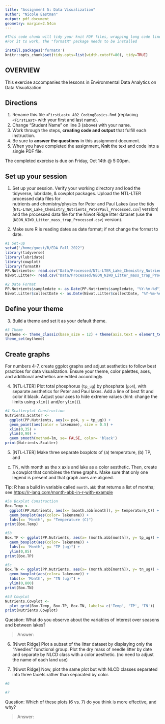 ```yaml
---
title: "Assignment 5: Data Visualization"
author: "Nicole Eastman"
output: pdf_document
geometry: margin=2.54cm
---
```


```r
#This code chunk will tidy your knit PDF files, wrapping long code lines
#For it to work, the "formatR" package needs to be installed

install.packages('formatR')
knitr::opts_chunk$set(tidy.opts=list(width.cutoff=80), tidy=TRUE)
```

## OVERVIEW

This exercise accompanies the lessons in Environmental Data Analytics on Data Visualization 

## Directions
1. Rename this file `<FirstLast>_A02_CodingBasics.Rmd` (replacing `<FirstLast>` with your first and last name).
2. Change "Student Name" on line 3 (above) with your name.
3. Work through the steps, **creating code and output** that fulfill each instruction.
4. Be sure to **answer the questions** in this assignment document.
5. When you have completed the assignment, **Knit** the text and code into a single PDF file.

The completed exercise is due on Friday, Oct 14th @ 5:00pm.



## Set up your session 
1. Set up your session. Verify your working directory and load the tidyverse, 
lubridate, & cowplot packages. Upload the NTL-LTER processed data files for  
nutrients and chemistry/physics for Peter and Paul Lakes (use the tidy 
[`NTL-LTER_Lake_Chemistry_Nutrients_PeterPaul_Processed.csv`] version) and 
the processed data file for the Niwot Ridge litter dataset (use the
[`NEON_NIWO_Litter_mass_trap_Processed.csv`] version). 

2. Make sure R is reading dates as date format; if not change the format to date.

```r
#1 Set-up
setwd("/home/guest/R/EDA Fall 2022")
library(tidyverse)
library(lubridate)
library(cowplot)
library(formatR)
PP.Nutrients<- read.csv("Data/Processed/NTL-LTER_Lake_Chemistry_Nutrients_PeterPaul_Processed.csv")
Niwot.Litter<- read.csv("Data/Processed/NEON_NIWO_Litter_mass_trap_Processed.csv")

#2 Date Format
PP.Nutrients$sampledate <- as.Date(PP.Nutrients$sampledate, "%Y-%m-%d")
Niwot.Litter$collectDate <- as.Date(Niwot.Litter$collectDate, "%Y-%m-%d")

```
## Define your theme
3. Build a theme and set it as your default theme.

```r
#3 Theme
mytheme <- theme_classic(base_size = 12) + theme(axis.text = element_text(color = "black"), legend.position = "top")
theme_set(mytheme)

```

## Create graphs
For numbers 4-7, create ggplot graphs and adjust aesthetics to follow best 
practices for data visualization. Ensure your theme, color palettes, axes, 
and additional aesthetics are edited accordingly.

4. [NTL-LTER] Plot total phosphorus (`tp_ug`) by phosphate (`po4`), with 
separate aesthetics for Peter and Paul lakes. Add a line of best fit and 
color it black. Adjust your axes to hide extreme values (hint: change the 
limits using `xlim()` and/or `ylim()`).

```r
#4 Scatterplot Construction
Nutrients.Scatter <- 
  ggplot(PP.Nutrients, aes(x= po4, y = tp_ug)) + 
  geom_point(aes(color = lakename), size = 0.5) +
  xlim(0,35) +
  ylim(0,90) +
  geom_smooth(method=lm, se= FALSE, color= 'black')
print(Nutrients.Scatter)

```


5. [NTL-LTER] Make three separate boxplots of (a) temperature, (b) TP, and 
(c) TN, with month as the x axis and lake as a color aesthetic. Then, create 
a cowplot that combines the three graphs. Make sure that only one legend is 
present and that graph axes are aligned. 

Tip: R has a build in variable called `month.abb` that returns a list of months;
see <https://r-lang.com/month-abb-in-r-with-example>

```r
#5a Boxplot Construction
Box.Temp <-
  ggplot(PP.Nutrients, aes(x= (month.abb[month]), y= temperature_C)) +
  geom_boxplot(aes(color= lakename)) +
  labs(x= 'Month', y= "Temperature (C)")
print(Box.Temp)

#5b
Box.TP <- ggplot(PP.Nutrients, aes(x= (month.abb[month]), y= tp_ug)) +
  geom_boxplot(aes(color= lakename)) +
  labs(x= 'Month', y= "TP (ug)") +
  ylim(0,85)
print(Box.TP)

#5c
Box.TN <- ggplot(PP.Nutrients, aes(x= (month.abb[month]), y= tn_ug)) +
  geom_boxplot(aes(color= lakename)) +
  labs(x= 'Month', y= "TN (ug)") +
  ylim(0,800)
print(Box.TN)

#5d Cowplot
Nutrients.Cowplot <- 
  plot_grid(Box.Temp, Box.TP, Box.TN, labels= c('Temp', 'TP', 'TN'))
print(Nutrients.Cowplot)

```

Question: What do you observe about the variables of interest over seasons 
and between lakes? 

> Answer: 

6. [Niwot Ridge] Plot a subset of the litter dataset by displaying only the 
"Needles" functional group. Plot the dry mass of needle litter by date and 
separate by NLCD class with a color aesthetic. (no need to adjust the name 
of each land use)

7. [Niwot Ridge] Now, plot the same plot but with NLCD classes separated into 
three facets rather than separated by color. 

```r
#6

#7


```
Question: Which of these plots (6 vs. 7) do you think is more effective, and why? 

> Answer: